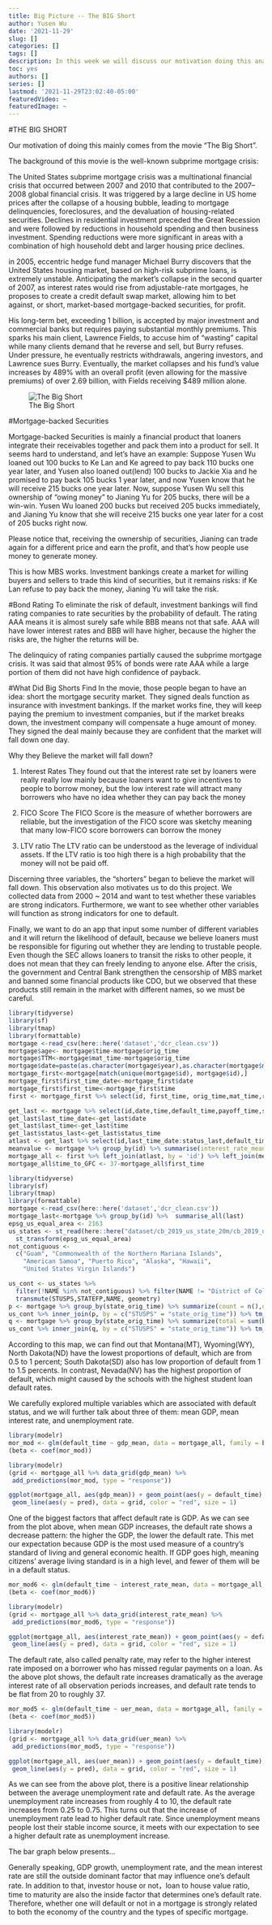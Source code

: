 ```yaml
---
title: Big Picture -- The BIG Short
author: Yusen Wu
date: '2021-11-29'
slug: []
categories: []
tags: []
description: In this week we will discuss our motivation doing this analysis and data visualization based on segmentation of different variables
toc: yes
authors: []
series: []
lastmod: '2021-11-29T23:02:40-05:00'
featuredVideo: ~
featuredImage: ~
---
```

#THE BIG SHORT

Our motivation of doing this mainly comes from the movie "The Big Short".


The background of this movie is the well-known subprime mortgage crisis:

The United States subprime mortgage crisis was a multinational financial crisis that occurred between 2007 and 2010 that contributed to the 2007–2008 global financial crisis. It was triggered by a large decline in US home prices after the collapse of a housing bubble, leading to mortgage delinquencies, foreclosures, and the devaluation of housing-related securities. Declines in residential investment preceded the Great Recession and were followed by reductions in household spending and then business investment. Spending reductions were more significant in areas with a combination of high household debt and larger housing price declines.

in 2005, eccentric hedge fund manager Michael Burry discovers that the United States housing market, based on high-risk subprime loans, is extremely unstable. Anticipating the market's collapse in the second quarter of 2007, as interest rates would rise from adjustable-rate mortgages, he proposes to create a credit default swap market, allowing him to bet against, or short, market-based mortgage-backed securities, for profit.

His long-term bet, exceeding 1 billion, is accepted by major investment and commercial banks but requires paying substantial monthly premiums. This sparks his main client, Lawrence Fields, to accuse him of "wasting" capital while many clients demand that he reverse and sell, but Burry refuses. Under pressure, he eventually restricts withdrawals, angering investors, and Lawrence sues Burry. Eventually, the market collapses and his fund's value increases by 489% with an overall profit (even allowing for the massive premiums) of over 2.69 billion, with Fields receiving $489 million alone.


![The Big Short](picture.png)



#Mortgage-backed Securities

Mortgage-backed Securities is mainly a financial product that loaners integrate their receivables together and pack them into a product for sell. It seems hard to understand, and let's have an example: Suppose Yusen Wu loaned out 100 bucks to Ke Lan and Ke agreed to pay back 110 bucks one year later, and Yusen also loaned out(lend) 100 bucks to Jackie Xia and he promised to pay back 105 bucks 1 year later, and now Yusen know that he will receive 215 bucks one year later. Now, suppose Yusen Wu sell this ownership of "owing money" to Jianing Yu for 205 bucks, there will be a win-win. Yusen Wu loaned 200 bucks but received 205 bucks immediately, and Jianing Yu know that she will receive 215 bucks one year later for a cost of 205 bucks right now.

Please notice that, receiving the ownership of securities, Jianing can trade again for a different price and earn the profit, and that's how people use money to generate money.

This is how MBS works. Investment bankings create a market for willing buyers and sellers to trade this kind of securities, but it remains risks: if Ke Lan refuse to pay back the money, Jianing Yu will take the risk. 

#Bond Rating
To eliminate the risk of default, investment bankings will find rating companies to rate securities by the probability of default. The rating AAA means it is almost surely safe while BBB means not that safe. AAA will have lower interest rates and BBB will have higher, because the higher the risks are, the higher the returns will be.

The delinquicy of rating companies partially caused the subprime mortgage crisis. It was said that almost 95% of bonds were rate AAA while a large portion of them did not have high confidence of payback.

#What Did Big Shorts Find
In the movie, those people began to have an idea: short the mortgage security market. They signed deals function as insurance with investment bankings. If the market works fine, they will keep paying the premium to investment companies, but if the market breaks down, the investment company will compensate a huge amount of money. They signed the deal mainly because they are confident that the market will fall down one day.

Why they Believe the market will fall down?

1) Interest Rates
They found out that the interest rate set by loaners were really really low mainly because loaners want to give incentives to people to borrow money, but the low interest rate will attract many borrowers who have no idea whether they can pay back the money

2) FICO Score
The FICO Score is the measure of whether borrowers are reliable, but the investigation of the FICO score was sketchy meaning that many low-FICO score borrowers can borrow the money

3) LTV ratio
The LTV ratio can be understood as the leverage of individual assets. If the LTV ratio is too high there is a high probability that the money will not be paid off.

Discerning three variables, the "shorters" began to believe the market will fall down. This observation also motivates us to do this project. We collected data from 2000 ~ 2014 and want to test whether these variables are strong indicators. Furthermore, we want to see whether other variables will function as strong indicators for one to default. 

Finally, we want to do an app that input some number of different variables and it will return the likelihood of default, because we believe loaners must be responsible for figuring out whether they are lending to trustable people. Even though the SEC allows loaners to transit the risks to other people, it does not mean that they can freely lending to anyone else. After the crisis, the government and Central Bank strengthen the censorship of MBS market and banned some financial products like CDO, but we observed that these products still remain in the market with different names, so we must be careful. 

```r
library(tidyverse)
library(sf)
library(tmap)
library(formattable)
mortgage <-read_csv(here::here('dataset','dcr_clean.csv'))
mortgage$age<- mortgage$time-mortgage$orig_time
mortgage$TTM<-mortgage$mat_time-mortgage$orig_time
mortgage$date=paste(as.character(mortgage$year),as.character(mortgage$month),as.character(mortgage$day),sep='-')
mortgage_first<-mortgage[match(unique(mortgage$id), mortgage$id),]
mortgage_first$first_time_date<-mortgage_first$date
mortgage_first$first_time<-mortgage_first$time
first <- mortgage_first %>% select(id, first_time, orig_time,mat_time,rate_time,REtype_CO_orig_time,REtype_PU_orig_time,REtype_SF_orig_time,investor_orig_time,balance_orig_time:Interest_Rate_orig_time,state_orig_time,hpi_orig_time,first_time_date, age, TTM)

get_last <- mortgage %>% select(id,date,time,default_time,payoff_time,status_time) %>% group_by(id) %>% summarise_all(last)
get_last$last_time_date<-get_last$date
get_last$last_time<-get_last$time
get_last$status_last<-get_last$status_time
atlast <- get_last %>% select(id,last_time_date:status_last,default_time)
meanvalue <- mortgage %>% group_by(id) %>% summarise(interest_rate_mean = mean(interest_rate_time),gdp_mean = mean(gdp_time), risk_free_mean = mean(rate_time),hpi_mean = mean(hpi_time),uer_mean = mean(uer_time))
mortgage_all <- first %>% left_join(atlast, by = 'id') %>% left_join(meanvalue, by = 'id')
mortgage_all$time_to_GFC <- 37-mortgage_all$first_time
```

```r
library(tidyverse)
library(sf)
library(tmap)
library(formattable)
mortgage <-read_csv(here::here('dataset','dcr_clean.csv'))
mortgage_last<-mortgage %>% group_by(id) %>%  summarise_all(last) 
epsg_us_equal_area <- 2163
us_states <- st_read(here::here("dataset/cb_2019_us_state_20m/cb_2019_us_state_20m.shp"))%>% 
  st_transform(epsg_us_equal_area)
not_contiguous <-
  c("Guam", "Commonwealth of the Northern Mariana Islands",
    "American Samoa", "Puerto Rico", "Alaska", "Hawaii",
    "United States Virgin Islands")

us_cont <- us_states %>%
  filter(!NAME %in% not_contiguous) %>% filter(NAME != "District of Columbia") %>%
  transmute(STUSPS,STATEFP,NAME, geometry)
p <- mortgage %>% group_by(state_orig_time) %>% summarize(count = n(),def = sum(status_time[status_time == 1])) %>% mutate(proportion = formattable::percent(def / count))
us_cont %>% inner_join(p, by = c("STUSPS" = "state_orig_time")) %>% tm_shape() + tm_polygons(col = "proportion",palette = "RdBu") + tm_text("STUSPS", size = 1/2) + tm_layout(title= 'percentage of number of default')
q <- mortgage %>% group_by(state_orig_time) %>% summarize(total = sum(balance_orig_time),def = sum(balance_orig_time[status_time == 1])) %>% mutate(proportion = formattable::percent(def / total))
us_cont %>% inner_join(q, by = c("STUSPS" = "state_orig_time")) %>% tm_shape() + tm_polygons(col = "proportion",palette = "RdBu") +  tm_text("STUSPS", size = 1/2) +  tm_layout(title= 'percentage of default amount')
```

According to this map, we can find out that Montana(MT), Wyoming(WY), North Dakota(ND) have the lowest proportions of default, which are from 0.5 to 1 percent; South Dakota(SD) also has low proportion of default from 1 to 1.5 percents. In contrast, Nevada(NV) has the highest proportion of default, which might caused by the schools with the highest student loan default rates.


We carefully explored multiple variables which are associated with default status, and we will further talk about three of them: mean GDP, mean interest rate, and unemployment rate.
```r
library(modelr)
mor_mod <- glm(default_time ~ gdp_mean, data = mortgage_all, family = binomial)
(beta <- coef(mor_mod))

library(modelr)
(grid <- mortgage_all %>% data_grid(gdp_mean) %>%
 add_predictions(mor_mod, type = "response"))

ggplot(mortgage_all, aes(gdp_mean)) + geom_point(aes(y = default_time),alpha = 0.005) +
 geom_line(aes(y = pred), data = grid, color = "red", size = 1)
```
One of the biggest factors that affect default rate is GDP. As we can see from the plot above, when mean GDP increases, the default rate shows a decrease pattern: the higher the GDP, the lower the default rate. This met our expectation because GDP is the most used measure of a country’s standard of living and general economic health. If GDP goes high, meaning citizens' average living standard is in a high level, and fewer of them will be in a default status.

```r
mor_mod6 <- glm(default_time ~ interest_rate_mean, data = mortgage_all, family = binomial)
(beta <- coef(mor_mod6))

library(modelr)
(grid <- mortgage_all %>% data_grid(interest_rate_mean) %>%
 add_predictions(mor_mod6, type = "response"))

ggplot(mortgage_all, aes(interest_rate_mean)) + geom_point(aes(y = default_time),alpha = 0.005) +
 geom_line(aes(y = pred), data = grid, color = "red", size = 1)
```
The default rate, also called penalty rate, may refer to the higher interest rate imposed on a borrower who has missed regular payments on a loan. As the above plot shows, the default rate increases dramatically as the average interest rate of all observation periods increases, and default rate tends to be flat from 20 to roughly 37. 

```r
mor_mod5 <- glm(default_time ~ uer_mean, data = mortgage_all, family = binomial)
(beta <- coef(mor_mod5))

library(modelr)
(grid <- mortgage_all %>% data_grid(uer_mean) %>%
 add_predictions(mor_mod5, type = "response"))

ggplot(mortgage_all, aes(uer_mean)) + geom_point(aes(y = default_time),alpha = 0.005) +
 geom_line(aes(y = pred), data = grid, color = "red", size = 1)
```
As we can see from the above plot, there is a positive linear relationship between the average unemployment rate and default rate. As the average unemployment rate increases from roughly 4 to 10, the default rate increases from 0.25 to 0.75. This turns out that the increase of unemployment rate lead to higher default rate. Since unemployment means people lost their stable income source, it meets with our expectation to see a higher default rate as unemployment increase.

The bar graph below presents... 

Generally speaking, GDP growth, unemployment rate, and the mean interest rate are still the outside dominant factor that may influence one's default rate. In addition to that, investor house or not，loan to house value ratio, time to maturity are also the inside factor that determines one's default rate. Therefore, whether one will default or not in a mortgage is strongly related to both the economy of the country and the types of specific mortgage.